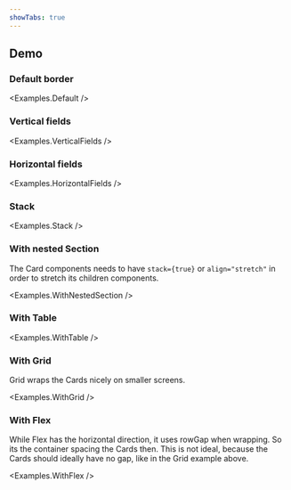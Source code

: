 ```yaml
---
showTabs: true
---
```



## Demo

### Default border

<Examples.Default />

### Vertical fields

<Examples.VerticalFields />

### Horizontal fields

<Examples.HorizontalFields />

### Stack

<Examples.Stack />

### With nested Section

The Card components needs to have `stack={true}` or `align="stretch"` in order to stretch its children components.

<Examples.WithNestedSection />

### With Table

<Examples.WithTable />

### With Grid

Grid wraps the Cards nicely on smaller screens.

<Examples.WithGrid />

### With Flex

While Flex has the horizontal direction, it uses rowGap when wrapping. So its the container spacing the Cards then. This is not ideal, because the Cards should ideally have no gap, like in the Grid example above.

<Examples.WithFlex />
